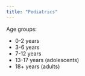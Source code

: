 ```yaml
---
title: "Pediatrics"
---
```


Age groups:

* 0-2 years
* 3-6 years
* 7-12 years
* 13-17 years (adolescents)
* 18+ years (adults)
